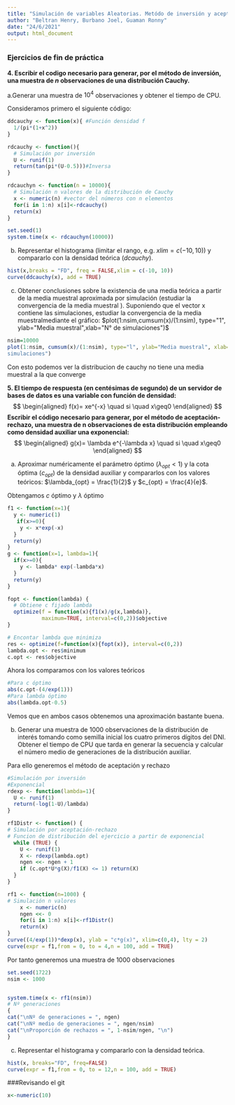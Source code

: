 ```yaml
---
title: "Simulación de variables Aleatorias. Metódo de inversión y aceptación-rechazo."
author: "Beltran Henry, Burbano Joel, Guaman Ronny"
date: "24/6/2021"
output: html_document
---
```

### Ejercicios de fin de práctica

**4. Escribir el codigo necesario para generar, por el método de inversión, una muestra de $n$ observaciones de una distribución Cauchy.**

a.Generar una muestra de $10^4$ observaciones y obtener el tiempo de CPU.

Consideramos primero el siguiente código:

```r
ddcauchy <- function(x){ #Función densidad f
  1/(pi*(1+x^2))
}

rdcauchy <- function(){
  # Simulación por inversión
  U <- runif(1)
  return(tan(pi*(U-0.5)))#Inversa
}

rdcauchyn <- function(n = 10000){
  # Simulación n valores de la distribución de Cauchy
  x <- numeric(n) #vector del números con n elementos
  for(i in 1:n) x[i]<-rdcauchy()
  return(x)
}

set.seed(1)
system.time(x <- rdcauchyn(10000))

```

b) Representar el histograma (limitar el rango, e.g. $xlim = c(-10, 10)$) y compararlo con la densidad teórica $(dcauchy)$.

```r
hist(x,breaks = "FD", freq = FALSE,xlim = c(-10, 10))
curve(ddcauchy(x), add = TRUE)
```


c) Obtener conclusiones sobre la existencia de una media teórica a partir de la media muestral aproximada por simulación (estudiar la convergencia de la media muestral ). Suponiendo que el vector x contiene las simulaciones, estudiar la convergencia de la media muestralmediante el gráfico:
$plot(1:nsim,cumsum(x)/(1:nsim), type="1", ylab="Media muestral",xlab="N° de simulaciones")$

```r
nsim=10000
plot(1:nsim, cumsum(x)/(1:nsim), type="l", ylab="Media muestral", xlab="No de
simulaciones")
```

Con esto podemos ver la distribucion de cauchy no tiene una media muestral a la que converge



**5. El tiempo de respuesta (en centésimas de segundo) de un servidor de bases de datos es una variable con función de densidad:**
$$
\begin{aligned}
f(x)= xe^{-x} \quad si \quad x\geq0 
\end{aligned}
$$
**Escribir el código necesario para generar, por el método de aceptación-rechazo, una muestra de n observaciones de esta distribución empleando como densidad auxiliar una exponencial:**
$$
\begin{aligned}
g(x)= \lambda e^{-\lambda x} \quad si \quad x\geq0 
\end{aligned}
$$


a)  Aproximar numéricamente el parámetro óptimo $(\lambda_{opt} < 1)$ y la cota óptima $(c_{opt})$ de la densidad auxiliar y compararlos con los valores teóricos: $\lambda_{opt} = \frac{1}{2}$ y $c_{opt} = \frac{4}{e}$.

Obtengamos $c$ óptimo y $\lambda$ óptimo
```r
f1 <- function(x=1){ 
  y <- numeric(1)
   if(x>=0){
    y <- x*exp(-x)  
  }
  return(y)
}
g <- function(x=1, lambda=1){
  if(x>=0){
    y <- lambda* exp(-lambda*x)
  }
  return(y)
}

fopt <- function(lambda) {
  # Obtiene c fijado lambda
  optimize(f = function(x){f1(x)/g(x,lambda)},
           maximum=TRUE, interval=c(0,2))$objective
}

# Encontar lambda que minimiza
res <- optimize(f=function(x){fopt(x)}, interval=c(0,2))
lambda.opt <- res$minimum
c.opt <- res$objective
```

Ahora los comparamos con los valores teóricos
```r
#Para c óptimo
abs(c.opt-(4/exp(1)))
#Para lambda óptimo
abs(lambda.opt-0.5)
```

Vemos que en ambos casos obtenemos una aproximación bastante buena.

b)  Generar una muestra de $1000$ observaciones de la distribución de interés tomando como semilla inicial los cuatro primeros dígitos del DNI. Obtener el tiempo de CPU que tarda en generar la secuencia y calcular el número medio de generaciones de la distribución auxiliar.

Para ello generemos el método de aceptación y rechazo 
```r
#Simulación por inversión
#Exponencial
rdexp <- function(lambda=1){
  U <- runif(1)
  return(-log(1-U)/lambda)
}

rf1Distr <- function() {
# Simulación por aceptación-rechazo
# Funcion de distribución del ejercicio a partir de exponencial
  while (TRUE) {
    U <- runif(1)
    X <- rdexp(lambda.opt)
    ngen <<- ngen + 1 
    if (c.opt*U*g(X)/f1(X) <= 1) return(X)
  }
}

rf1 <- function(n=1000) {
# Simulación n valores 
    x <- numeric(n)
    ngen <<- 0 
    for(i in 1:n) x[i]<-rf1Distr()
    return(x)
}
curve((4/exp(1))*dexp(x), ylab = "c*g(x)", xlim=c(0,4), lty = 2)
curve(expr = f1,from = 0, to = 4,n = 100, add = TRUE)
```

Por tanto generemos una muestra de $1000$ observaciones

```r
set.seed(1722)
nsim <- 1000


system.time(x <- rf1(nsim))
# Nº generaciones
{
cat("\nNº de generaciones = ", ngen)
cat("\nNº medio de generaciones = ", ngen/nsim)
cat("\nProporción de rechazos = ", 1-nsim/ngen, "\n")
}
```


c) Representar el histograma y compararlo con la densidad teórica.

```r
hist(x, breaks="FD", freq=FALSE)
curve(expr = f1,from = 0, to = 12,n = 100, add = TRUE)
```

###Revisando el git
```r
x<-numeric(10)
```


